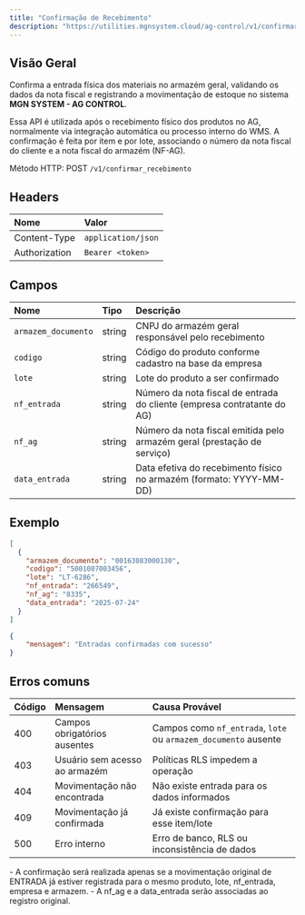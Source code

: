 ```yaml
---
title: "Confirmação de Recebimento"
description: "https://utilities.mgnsystem.cloud/ag-control/v1/confirmar_recebimento"
---
```


## Visão Geral

Confirma a entrada física dos materiais no armazém geral, validando os dados da nota fiscal e registrando a movimentação de estoque no sistema **MGN SYSTEM - AG CONTROL**.

Essa API é utilizada após o recebimento físico dos produtos no AG, normalmente via integração automática ou processo interno do WMS. A confirmação é feita por item e por lote, associando o número da nota fiscal do cliente e a nota fiscal do armazém (NF-AG).

Método HTTP:  POST `/v1/confirmar_recebimento`

## **Headers**

| **Nome**      | **Valor**          |
| :------------ | :----------------- |
| Content-Type  | `application/json` |
| Authorization | `Bearer <token>`   |

## Campos

| **Nome**            | **Tipo** | **Descrição**                                                           |
| :------------------ | :------- | :---------------------------------------------------------------------- |
| `armazem_documento` | string   | CNPJ do armazém geral responsável pelo recebimento                      |
| `codigo`            | string   | Código do produto conforme cadastro na base da empresa                  |
| `lote`              | string   | Lote do produto a ser confirmado                                        |
| `nf_entrada`        | string   | Número da nota fiscal de entrada do cliente (empresa contratante do AG) |
| `nf_ag`             | string   | Número da nota fiscal emitida pelo armazém geral (prestação de serviço) |
| `data_entrada`      | string   | Data efetiva do recebimento físico no armazém (formato: YYYY-MM-DD)     |

## **Exemplo**

<RequestExample>

```json body
[
  {
    "armazem_documento": "00163083000130",
    "codigo": "5001007003456",
    "lote": "LT-6286",
    "nf_entrada": "266549",
    "nf_ag": "8335",
    "data_entrada": "2025-07-24"
  }
]
```

</RequestExample>

<RequestExample>

```json 200
{
	"mensagem": "Entradas confirmadas com sucesso"
}
```

</RequestExample>

## Erros comuns

| **Código** | **Mensagem**                  | **Causa Provável**                                              |
| :--------- | :---------------------------- | :-------------------------------------------------------------- |
| 400        | Campos obrigatórios ausentes  | Campos como `nf_entrada`, `lote` ou `armazem_documento` ausente |
| 403        | Usuário sem acesso ao armazém | Políticas RLS impedem a operação                                |
| 404        | Movimentação não encontrada   | Não existe entrada para os dados informados                     |
| 409        | Movimentação já confirmada    | Já existe confirmação para esse item/lote                       |
| 500        | Erro interno                  | Erro de banco, RLS ou inconsistência de dados                   |

<Note>
  - A confirmação será realizada apenas se a movimentação original de ENTRADA já estiver registrada para o mesmo produto, lote, nf_entrada, empresa e armazem.
  - A nf_ag e a data_entrada serão associadas ao registro original.
</Note>